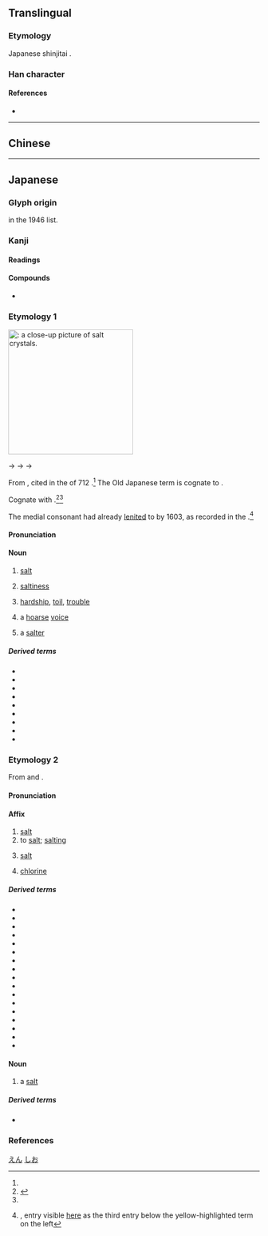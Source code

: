 {{also|𥂁}}
{{character info}}
==Translingual==
{{Han simplified forms|鹽|塩|盐}}

===Etymology===
Japanese shinjitai {{Han simp|鹽|f=臣|t=土|f2=鹵|t2=口|nocap=y}}.

===Han character===
{{Han char|rn=32|rad=土|as=10|sn=13|four=|canj=GORT|ids=⿰土𬐚}}

====References====
* {{Han ref|kx=0236.341|dkj=05382|dj=0474.270|hdz=10472.111|uh=5869|ud=22633}}

----

==Chinese==
{{zh-see|鹽|v}}

----

==Japanese==
{{ja-kanji forms|塩|鹽}}

===Glyph origin===
{{Han simp|鹽}} in the 1946 {{w|Tōyō kanji}} list.
===Kanji===
{{ja-kanji|grade=4|rs=土10|kyu=鹽}}

====Readings====
{{ja-readings
|goon=えん<えん<えむ
|kanon=えん<えん<えむ
|kun=しお-<しほ-
}}

====Compounds====
* {{ja-r|塩梅|あんばい}}

===Etymology 1===
{{ja-kanjitab|しお|yomi=k}}
[[Image:Sal (close).jpg|thumb|250px|{{m|ja|塩|tr=shio}}: a close-up picture of '''[[salt]]''' [[crystal]]s.]]
{{wp|lang=ja}}
{{wp|Salt}}

{{IPAchar|⟨sipo⟩}} → {{IPAchar|/ɕiɸo/}} → {{IPAchar|/ɕiwo/}} → {{IPAchar|/ɕio/}}

From {{inh|ja|ojp|sort=しお|-}}, cited in the ''{{w|Kojiki}}'' of 712 {{CE}}.<ref name="KDJ"/> The Old Japanese term is cognate to {{cog|ain|シッポ|tr=sippo}}.

Cognate with {{m|ja|潮|tr=shio||&#91;[[ocean]]&#93; [[tide]]}}.<ref name="KDJ">{{R:Kokugo Dai Jiten}}</ref><ref name="DJR"/>

The medial consonant had already [[lenit]]ed to {{IPAchar|/w/}} by 1603, as recorded in the ''{{w|Nippo Jisho}}''.<ref>{{R:Nippo Jisho original}}, entry visible [https://books.google.com/books?id=TFJAAQAAMAAJ&pg=PP615#v=onepage&q=%22xiun%22&f=false here] as the third entry below the yellow-highlighted term on the left</ref>

====Pronunciation====
{{ja-pron|しお|acc=2|acc_ref=DJR,NHK|a=Ja-shio-salt.ogg}}

====Noun====
{{ja-noun|kyu=鹽|しお|hhira=しほ}}

# [[salt]]
#: {{ja-usex|'''塩'''の結%晶|'''しお''' の けっ%しょう|'''salt''' crystal}}
# [[saltiness]]
#: {{syn|ja|塩気|tr=shioke}}
# {{lb|ja|sort=しお|by extension|colloquial}} [[hardship]], [[toil]], [[trouble]]
# {{lb|ja|sort=しお|colloquial}} a [[hoarse]] [[voice]]
# {{lb|ja|colloquial}} {{short for|ja|塩屋|tr=shioya|dot=:}} a [[salter]]

=====Derived terms=====
{{der-top3}}
* {{ja-r|塩%辛|しお%から}}
* {{ja-r|塩%辛い|しお%からい}}
* {{ja-r|塩%気|しお%け}}
* {{ja-r|塩%剥き|しお%むき}}
* {{ja-r|塩%屋|しお%や}}
* {{ja-r|岩%塩|いわ%しお}}
* {{ja-r|胡%麻%塩|ご%ま%しお}}
* {{ja-r|藻%塩|も%しお}}
* {{ja-r|山%塩|やま%じお}}
{{der-bottom}}

===Etymology 2===
{{ja-kanjitab|えん|yomi=o}}

From {{der|ja|ltc|sort=えん|-}} {{ltc-l|鹽|[[salt]]|id=1}} and {{ltc-l|鹽|to [[salt]]; [[salting]]|id=2}}.

====Pronunciation====
{{ja-pron|えん|acc=1|acc_ref=DJR}}

====Affix====
{{ja-pos|affix|kyu=鹽|えん}}

# [[salt#Noun|salt]]
# to [[salt#Verb|salt]]; [[salting]]
# {{lb|ja|sort=えん|chemistry}} [[salt#Noun|salt]]
# {{lb|ja|chemistry}} {{short for|ja|塩素|tr=enso|dot=:|sort=えん}} [[chlorine]]

=====Derived terms=====
{{der-top3}}
* {{ja-r|塩%安|えん%あん}}
* {{ja-r|塩%化|えん%か}}
* {{ja-r|塩%害|えん%がい}}
* {{ja-r|塩%基|えん%き}}
* {{ja-r|塩%酸|えん%さん}}
* {{ja-r|塩%蔵|えん%ぞう}}
* {{ja-r|塩%梅|えん%ばい}}
* {{ja-r|塩%分|えん%ぶん}}
* {{ja-r|海%塩|かい%えん}}
* {{ja-r|岩%塩|がん%えん}}
* {{ja-r|山%塩|さん%えん}}
* {{ja-r|食%塩|しょく%えん}}
* {{ja-r|正%塩|せい%えん}}
* {{ja-r|製%塩|せい%えん}}
* {{ja-r|米%塩|べい%えん}}
* {{ja-r|無%塩|ぶ%えん}}
* {{ja-r|無%塩|む%えん}}
{{der-bottom}}

====Noun====
{{ja-noun|kyu=鹽|えん}}

# {{lb|ja|chemistry|sort=えん}} a [[salt]] {{gloss|[[substance]] mostly [[make|made]] in [[neutralize|neutralization]], such as [[sodium chloride]]}}

=====Derived terms=====
* {{ja-r|塩ポツ|えんポツ}}

===References===
<references/>

[[Category:ja:Sciences|えん]]
[[Category:ja:Seasonings|しお]]
